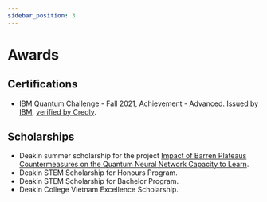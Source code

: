 ```yaml
---
sidebar_position: 3
---
```


# Awards

## Certifications

- IBM Quantum Challenge - Fall 2021, Achievement - Advanced. [Issued by IBM](https://www.credly.com/organizations/ibm/badges), [verified by Credly](https://www.credly.com/badges/84ff1b26-7fc2-47f3-bb26-d9a28dcc6079/public_url).

## Scholarships

- Deakin summer scholarship for the project [Impact of Barren Plateaus Countermeasures on the Quantum Neural Network Capacity to Learn](./projects.mdx#The-Impact-of-Barren-Plateaus-Mitigation-Strategy-on-the-Quantum-Neural-Network-Capacity-to-Learn).
- Deakin STEM Scholarship for Honours Program.
- Deakin STEM Scholarship for Bachelor Program.
- Deakin College Vietnam Excellence Scholarship.
